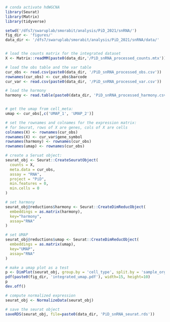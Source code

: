 ```r

# conda activate hdWGCNA
library(Seurat)
library(Matrix)
library(tidyverse)

setwd('/dfs7/swaruplab/smorabit/analysis/PiD_2021/snRNA/')
fig_dir <- 'figures/'
data_dir <- '/dfs7/swaruplab/smorabit/analysis/PiD_2021/snRNA/data/'


# load the counts matrix for the integrated dataset
X <- Matrix::readMM(paste0(data_dir,'/PiD_snRNA_processed_counts.mtx'))

# load the obs table and the var table
cur_obs <- read.csv(paste0(data_dir, '/PiD_snRNA_processed_obs.csv'))
rownames(cur_obs) <- cur_obs$barcode
cur_var <- read.csv(paste0(data_dir, '/PiD_snRNA_processed_var.csv'))

# load the harmony
harmony <- read.table(paste0(data_dir, 'PiD_snRNA_processed_harmony.csv'), sep=',', header=TRUE, row.names=1)


# get the umap from cell_meta:
umap <- cur_obs[,c('UMAP_1', 'UMAP_2')]

# set the rownames and colnames for the expression matrix:
# for Seurat, rows of X are genes, cols of X are cells
colnames(X) <- rownames(cur_obs)
rownames(X) <- cur_var$gene_symbol
rownames(harmony) <- rownames(cur_obs)
rownames(umap) <- rownames(cur_obs)

# create a Seruat object:
seurat_obj <- Seurat::CreateSeuratObject(
  counts = X,
  meta.data = cur_obs,
  assay = "RNA",
  project = "PiD",
  min.features = 0,
  min.cells = 0
)

# set harmony
seurat_obj@reductions$harmony <- Seurat::CreateDimReducObject(
  embeddings = as.matrix(harmony),
  key="harmony",
  assay="RNA"
)

# set UMAP
seurat_obj@reductions$umap <- Seurat::CreateDimReducObject(
  embeddings = as.matrix(umap),
  key="UMAP",
  assay="RNA"
)

# make a umap plot as a test
p <- DimPlot(seurat_obj, group.by = 'cell_type', split.by = 'sample_organism', raster=FALSE, ncol=3)
pdf(paste0(fig_dir, 'integrated_umap.pdf'), width=15, height=10)
p
dev.off()

# compute normalized expression 
seurat_obj <- NormalizeData(seurat_obj)

# save the seurat object
saveRDS(seurat_obj, file=paste0(data_dir, 'PiD_snRNA_seurat.rds'))


```